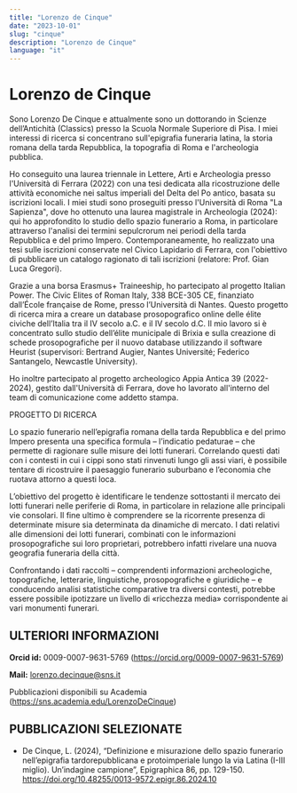 ```yaml
---
title: "Lorenzo de Cinque"
date: "2023-10-01"
slug: "cinque"
description: "Lorenzo de Cinque"
language: "it"
---
```


# Lorenzo de Cinque

Sono Lorenzo De Cinque e attualmente sono un dottorando in Scienze dell’Antichità (Classics) presso la Scuola Normale Superiore di Pisa. I miei interessi di ricerca si concentrano sull'epigrafia funeraria latina, la storia romana della tarda Repubblica, la topografia di Roma e l'archeologia pubblica.

Ho conseguito una laurea triennale in Lettere, Arti e Archeologia presso l'Università di Ferrara (2022) con una tesi dedicata alla ricostruzione delle attività economiche nei saltus imperiali del Delta del Po antico, basata su iscrizioni locali. I miei studi sono proseguiti presso l'Università di Roma "La Sapienza", dove ho ottenuto una laurea magistrale in Archeologia (2024): qui ho approfondito lo studio dello spazio funerario a Roma, in particolare attraverso l'analisi dei termini sepulcrorum nei periodi della tarda Repubblica e del primo Impero. Contemporaneamente, ho realizzato una tesi sulle iscrizioni conservate nel Civico Lapidario di Ferrara, con l'obiettivo di pubblicare un catalogo ragionato di tali iscrizioni (relatore: Prof. Gian Luca Gregori).

Grazie a una borsa Erasmus+ Traineeship, ho partecipato al progetto Italian Power. The Civic Elites of Roman Italy, 338 BCE-305 CE, finanziato dall’École française de Rome, presso l’Università di Nantes. Questo progetto di ricerca mira a creare un database prosopografico online delle élite civiche dell’Italia tra il IV secolo a.C. e il IV secolo d.C. Il mio lavoro si è concentrato sullo studio dell’élite municipale di Brixia e sulla creazione di schede prosopografiche per il nuovo database utilizzando il software Heurist (supervisori: Bertrand Augier, Nantes Université; Federico Santangelo, Newcastle University).

Ho inoltre partecipato al progetto archeologico Appia Antica 39 (2022-2024), gestito dall'Università di Ferrara, dove ho lavorato all'interno del team di comunicazione come addetto stampa.

PROGETTO DI RICERCA

Lo spazio funerario nell’epigrafia romana della tarda Repubblica e del primo Impero presenta una specifica formula – l’indicatio pedaturae – che permette di ragionare sulle misure dei lotti funerari. Correlando questi dati con i contesti in cui i cippi sono stati rinvenuti lungo gli assi viari, è possibile tentare di ricostruire il paesaggio funerario suburbano e l’economia che ruotava attorno a questi loca.

L’obiettivo del progetto è identificare le tendenze sottostanti il mercato dei lotti funerari nelle periferie di Roma, in particolare in relazione alle principali vie consolari. Il fine ultimo è comprendere se la ricorrente presenza di determinate misure sia determinata da dinamiche di mercato. I dati relativi alle dimensioni dei lotti funerari, combinati con le informazioni prosopografiche sui loro proprietari, potrebbero infatti rivelare una nuova geografia funeraria della città.

Confrontando i dati raccolti – comprendenti informazioni archeologiche, topografiche, letterarie, linguistiche, prosopografiche e giuridiche – e conducendo analisi statistiche comparative tra diversi contesti, potrebbe essere possibile ipotizzare un livello di «ricchezza media» corrispondente ai vari monumenti funerari.

## ULTERIORI INFORMAZIONI

**Orcid id:** 0009-0007-9631-5769 (https://orcid.org/0009-0007-9631-5769)

**Mail:** lorenzo.decinque@sns.it

Pubblicazioni disponibili su Academia (https://sns.academia.edu/LorenzoDeCinque)

## PUBBLICAZIONI SELEZIONATE

- De Cinque, L. (2024), “Definizione e misurazione dello spazio funerario nell’epigrafia tardorepubblicana e protoimperiale lungo la via Latina (I-III miglio). Un’indagine campione”, Epigraphica 86, pp. 129-150. https://doi.org/10.48255/0013-9572.epigr.86.2024.10
